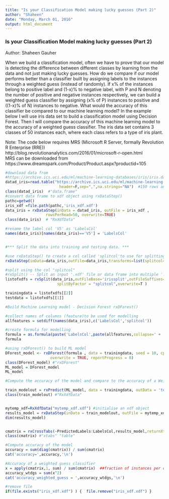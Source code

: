 ```yaml
---
title: "Is your Classification Model making lucky guesses (Part 2)"
author: "Shaheen"
date: "Monday, March 01, 2016"
output: html_document
---
```


### Is your Classification Model making lucky guesses (Part 2)  
Author: Shaheen Gauher

When we build a classification model, often we have to prove that our model is detecting the difference between different classes by learning from the data and not just making lucky guesses. How do we compare if our model performs better than a classifier built by assigning labels to the instances through a weighted guess (instead of randomly). 
If x% of the instances belong to positive label and (1-x)% to negative label, with P and N denoting the number of positive and negative instances respectively, we can build a weighted guess classifier by assigning (x% of P) instances to positive and ((1-x)% of N) instances to negative. What would the accuracy of this classifier be compared to our machine learning model?
In the example below I will use iris data set to build a classification model using Decision Forest. Then I will compare the accuracy of this machine learning model to the accuracy of a weighted guess classifier. The iris data set contains 3 classes of 50 instances each, where each class refers to a type of iris plant.  

Note: The code below requires MRS (Microsoft R Server, formally Revolution R Enterprise (RRE))  
http://blog.revolutionanalytics.com/2016/01/microsoft-r-open.html    
MRS can be downloaded from https://www.dreamspark.com/Product/Product.aspx?productid=105



```r
#download data from
#https://archive.ics.uci.edu/ml/machine-learning-databases/iris/iris.data
datad_iris=read.table("https://archive.ics.uci.edu/ml/machine-learning-databases/iris/iris.data", 
                        header=F,sep=",",na.strings="NA")  #150 rows and 5 columns for iris data
class(datad_iris)  #"data.frame"
#convert data frame to xdf object using rxDataStep() 
pathc=getwd()
iris_xdf =file.path(pathc,'iris_xdf.xdf') 
data_iris = rxDataStep(inData = datad_iris, outFile = iris_xdf ,
                  rowsPerRead=50, overwrite=TRUE)
class(data_iris)  # "RxXdfData"

#rename the label col 'V5' as 'LabelsCol'
names(data_iris)[names(data_iris)=='V5'] = 'LabelsCol'


#*** Split the data into training and testing data. ***

#use rxDataStep() to create a col called 'splitcol'to use for splitting
rxDataStep(inData=data_iris,outFile=data_iris,transforms=list(splitcol=factor(rbinom(.rxNumRows,1,0.8),labels=c('test','train'))),overwrite=T)  

#split using the col "splitcol" 
#rxSplit() -- Split an input '.xdf' file or data frame into multiple '.xdf' files or a list of data frames.
listofxdfs = rxSplit(data_iris,outFileBase='irissplit',outFileSuffixes=c("Train", "Test"),
                       splitByFactor = "splitcol",overwrite=T )

trainingdata = listofxdfs[[2]]
testdata = listofxdfs[[1]]

#Build Machine Learning model - Decision Forest rxDForest()

#collect names of columns (feature)to be used for modelling
allfeatures = setdiff(names(data_iris),c('LabelsCol','splitcol'))

#create formula for modelling
formula = as.formula(paste('LabelsCol',paste(allfeatures,collapse=' + '),sep=' ~ '))  
formula

#using rxDForest() to build ML model
DForest_model <- rxDForest(formula , data = trainingdata, seed = 10, cp = 0.01, nTree = 50, mTry = 2,                   
                    overwrite = TRUE, reportProgress = 0)
class(DForest_model) #"rxDForest" 
ML_model = DForest_model
ML_model

#Compute the accuracy of the model and compare to the accuracy of a Weighted Guess classifier.

train_modelout = rxPredict(ML_model, data = trainingdata, outData = 'temp.xdf', overwrite = TRUE, writeModelVars = TRUE, predVarNames = "PredictedLabels",type='class')
class(train_modelout) #"RxXdfData"


mytemp_xdf=RxXdfData("mytemp_xdf.xdf") #initialise an xdf object 
results_model = rxDataStep(inData = train_modelout, outFile = mytemp_xdf,varsToKeep = c('PredictedLabels','LabelsCol'),overwrite = TRUE )
dim(results_model)


cmatrix = rxCrossTabs(~PredictedLabels:LabelsCol,results_model,returnXtabs = T)
class(cmatrix) #"xtabs" "table"

#Compute accuracy of the model
accuracy = sum(diag(cmatrix)) / sum(cmatrix)
cat('accuracy=',accuracy,'\n')

#Accuracy of a weighted guess classifier
x = apply(cmatrix,1, sum) / sum(cmatrix)  ##fraction of instances per class
accuracy_wtdgs = sum(x^2)
cat('accuracy_weighted_guess = ',accuracy_wtdgs,'\n')

#remove file
if(file.exists("iris_xdf.xdf") ) {  file.remove("iris_xdf.xdf") }
```

